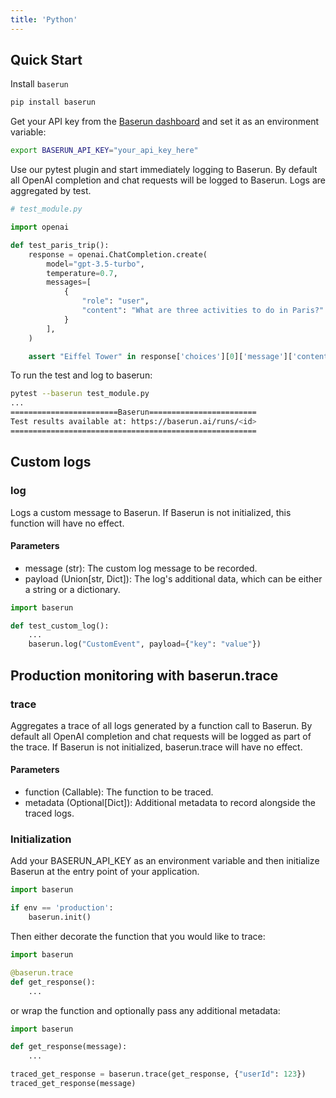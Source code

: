 ```yaml
---
title: 'Python'
---
```


## Quick Start

Install `baserun`

```bash
pip install baserun
```

Get your API key from the [Baserun dashboard](https://baserun.ai/settings) and set it as an environment variable:

```bash
export BASERUN_API_KEY="your_api_key_here"
```

Use our pytest plugin and start immediately logging to Baserun. By default all OpenAI completion and chat requests will be logged to Baserun. Logs are aggregated by test.

```python
# test_module.py

import openai

def test_paris_trip():
    response = openai.ChatCompletion.create(
        model="gpt-3.5-turbo",
        temperature=0.7,
        messages=[
            {
                "role": "user",
                "content": "What are three activities to do in Paris?"
            }
        ],
    )

    assert "Eiffel Tower" in response['choices'][0]['message']['content']
```

To run the test and log to baserun:

```bash
pytest --baserun test_module.py
...
========================Baserun========================
Test results available at: https://baserun.ai/runs/<id>
=======================================================
```

## Custom logs

### log

Logs a custom message to Baserun. If Baserun is not initialized, this function will have no effect.

#### Parameters

- message (str): The custom log message to be recorded.
- payload (Union[str, Dict]): The log's additional data, which can be either a string or a dictionary.

```python
import baserun

def test_custom_log():
    ...
    baserun.log("CustomEvent", payload={"key": "value"})
```

## Production monitoring with baserun.trace

### trace

Aggregates a trace of all logs generated by a function call to Baserun. By default all OpenAI completion and chat requests will be logged as part of the trace. If Baserun is not initialized, baserun.trace will have no effect.

#### Parameters

- function (Callable): The function to be traced.
- metadata (Optional[Dict]): Additional metadata to record alongside the traced logs.

### Initialization

Add your BASERUN_API_KEY as an environment variable and then initialize Baserun at the entry point of your application.

```python
import baserun

if env == 'production':
    baserun.init()
```

Then either decorate the function that you would like to trace:

```python
import baserun

@baserun.trace
def get_response():
    ...
```

or wrap the function and optionally pass any additional metadata:

```python
import baserun

def get_response(message):
    ...

traced_get_response = baserun.trace(get_response, {"userId": 123})
traced_get_response(message)
```
